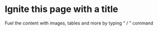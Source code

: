 # Ignite this page with a title

Fuel the content with images, tables and more by typing “ / ” command
